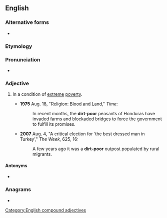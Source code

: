 {{also|dirt poor}}
==English==

===Alternative forms===
* {{l|en|dirt poor}}

===Etymology===
{{af|en|dirt|poor}}

===Pronunciation===
* {{audio|en|en-au-dirt-poor.ogg|Audio (AU)}}

===Adjective===
{{en-adj|head=[[dirt]]-[[poor]]|-}}

# {{lb|en|idiomatic}} In a condition of [[extreme]] [[poverty]].
#* '''1975''' Aug. 18, "[http://www.time.com/time/magazine/article/0,9171,917730,00.html Religion: Blood and Land]," ''Time'':
#*: In recent months, the '''dirt-poor''' peasants of Honduras have invaded farms and blockaded bridges to force the government to fulfill its promises.
#* '''2007''' Aug. 4, "A critical election for ‘the best dressed man in Turkey’," ''The Week'', 625, 16:
#*: A few years ago it was a '''dirt-poor''' outpost populated by rural migrants.

====Antonyms====
* {{l|en|filthy rich}}

===Anagrams===
* {{anagrams|en|a=diooprrt|proditor}}

[[Category:English compound adjectives]]